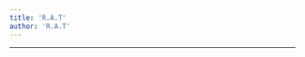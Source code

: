 ```yaml
---
title: 'R.A.T'
author: 'R.A.T'
---
```


---

<CharacterInfo
    name='R.A.T'
    image='/assets/icons/otom/wiki media/chars/RAT.png' 
    caption='por que você não vai jogar baseball?'
    icon='/assets/icons/otom/wiki media/icons/RAT.png'
    nickname="robozinho, coisa, latão"
    pronouns='ele/dele'
    species='Robô Assistente de Trabalho'
    voice='Enrique (TTS)'
    hobbies='Assistente de Trabalho'
/>